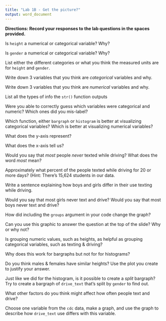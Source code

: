 ```yaml
---
title: "Lab 1B - Get the picture?"
output: word_document
---
```



**Directions: Record your responses to the lab questions in the spaces provided.**

\newline

Is `height` a numerical or categorical variable? Why?

\newline

\newline

\newline

Is `gender` a numerical or categorical variable? Why?

\newline

\newline

\newline

List either the different categories or what you think the measured units are for `height` and `gender`.

\newline

\newline

\newline

Write down 3 variables that you think are _categorical_ variables and why.

\newline

\newline

\newline

Write down 3 variables that you think are _numerical_ variables and why.

\newline

\newline

\newline

List all the types of info the `str()` function outputs

\newline

\newline

\newline

Were you able to correctly guess which variables were categorical and numeric? Which ones did you mis-label?

\newline

\newline

\newline

Which function, either `bargraph` or `histogram` is better at visualizing categorical variables? Which is better at visualizing numerical variables?

\newline

\newline

\newline

What does the y-axis represent?

\newline

\newline

\newline

What does the x-axis tell us?

\newline

\newline

\newline

Would you say that _most_ people _never_ texted while driving? What does the word _most_ mean?

\newline

\newline

\newline

Approximately what percent of the people texted while driving for 20 or more days? (Hint: There's 15,624 students in our data.

\newline

\newline

\newline

Write a sentence explaining how boys and girls differ in their use texting while driving.

\newline

\newline

\newline

Would you say that most girls never text and drive?  Would you say that most boys never text and drive?

\newline

\newline

\newline

How did including the `groups` argument in your code change the graph?

\newline

\newline

\newline

Can you use this graphic to answer the question at the top of the slide? Why or why not?

\newline

\newline

\newline

Is grouping numeric values, such as heights, as helpful as grouping categorical variables, such as texting & driving?

\newline

\newline

\newline

Why does this work for bargraphs but not for for histograms?

\newline

\newline

\newline

Do you think males & females have similar heights? Use the plot you create to justify your answer.

\newline

\newline

\newline

Just like we did for the histogram, is it possible to create a _split_ bargraph? Try to create a bargraph of `drive_text` that's split by `gender` to find out.

\newline

\newline

\newline

What other factors do you think might affect how often people text and drive?

\newline

\newline

\newline

Choose one variable from the `cdc` data, make a graph, and use the graph to describe how `drive_text` use differs with this variable.
